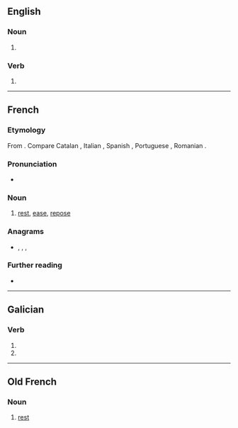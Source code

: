 ==English==

===Noun===
{{head|en|noun plural form}}

# {{plural of|repo|lang=en}}

===Verb===
{{head|en|verb form}}

# {{en-third-person singular of|repo}}

----

==French==

===Etymology===
From {{m|fr|reposer}}. Compare Catalan {{m|ca|repòs}}, Italian {{m|it|riposo}}, Spanish {{m|es|reposo}}, Portuguese {{m|pt|repouso}}, Romanian {{m|ro|repaus}}.

===Pronunciation===
* {{audio|Fr-repos.ogg|audio|lang=fr}}

===Noun===
{{fr-noun|m|-}}

# [[rest]], [[ease]], [[repose]]

===Anagrams===
* {{l|fr|perso}}, {{l|fr|pores}}, {{l|fr|poser}}, {{l|fr|prose}}

===Further reading===
* {{R:TLFi}}

----

==Galician==

===Verb===
{{gl-verb-form}}

# {{inflection of|repoñer||2|s|pres|indc|lang=gl}}
# {{inflection of|repor||2|s|pres|indc|lang=gl}}

----

==Old French==

===Noun===
{{fro-noun|m}}

# [[rest]]